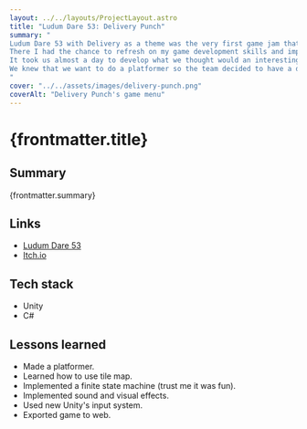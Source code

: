 ```yaml
---
layout: ../../layouts/ProjectLayout.astro
title: "Ludum Dare 53: Delivery Punch"
summary: "
Ludum Dare 53 with Delivery as a theme was the very first game jam that I joined.
There I had the chance to refresh on my game development skills and improve it further.
It took us almost a day to develop what we thought would an interesting concept.
We knew that we want to do a platformer so the team decided to have a delivery boy punching boxes to your door steps!
"
cover: "../../assets/images/delivery-punch.png"
coverAlt: "Delivery Punch's game menu"
---
```


# {frontmatter.title}

## Summary

{frontmatter.summary}

## Links

- [Ludum Dare 53](https://ldjam.com/events/ludum-dare/53/deliverpunch)
- [Itch.io](https://skitefall.itch.io/deliverpunch)

## Tech stack

- Unity
- C#

## Lessons learned

- Made a platformer.
- Learned how to use tile map.
- Implemented a finite state machine (trust me it was fun).
- Implemented sound and visual effects.
- Used new Unity's input system.
- Exported game to web.
